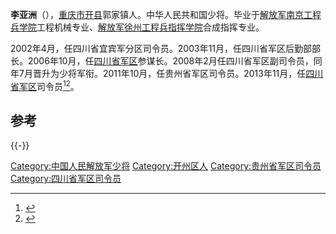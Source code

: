 '''李亚洲'''（{{bd|1955年|12月||}}），[[重庆市|重庆市]][[开县|开县]]郭家镇人。中华人民共和国少将。毕业于[[解放军南京工程兵学院|解放军南京工程兵学院]]工程机械专业、[[解放军徐州工程兵指挥学院|解放军徐州工程兵指挥学院]]合成指挥专业。

2002年4月，任四川省宜宾军分区司令员。2003年11月，任四川省军区后勤部部长。2006年10月，任[[四川省军区|四川省军区]]参谋长。2008年2月任四川省军区副司令员，同年7月晋升为少将军衔。2011年10月，任贵州省军区司令员。2013年11月，任[[四川省军区|四川省军区]]司令员<ref>{{cite news|title=杨光跃少将任四川省军区司令员 李亚洲不再担任|url=http://news.163.com/15/0327/15/ALNMTCCR00014SEH.html|accessdate=2015-04-02|newspaper=网易|archive-url=https://web.archive.org/web/20150402200829/http://news.163.com/15/0327/15/ALNMTCCR00014SEH.html|archive-date=2015-04-02|dead-url=yes}}</ref><ref>{{cite news|title=刘家国任中共四川省委常委 李亚洲不再担任|url=http://renshi.people.com.cn/n/2015/0324/c139617-26743542.html|accessdate=2015-04-02|newspaper=人民网|archive-date=2019-06-10|archive-url=https://web.archive.org/web/20190610072431/http://renshi.people.com.cn/n/2015/0324/c139617-26743542.html|dead-url=no}}</ref>。

==参考==
{{reflist}}
{{中国军事人物小作品}}

{{-}}
{{start box}}
{{s-mil|pla}}
{{s-before|[[凌峰_(解放軍)|凌峰 (解放軍)]]}}
{{s-title|[[四川省军区|四川省军区]]司令员|2013年11月-2015年3月}}
{{s-after|[[杨光跃|杨光跃]]}}
{{s-before|[[凌峰_(解放軍)|凌峰 (解放軍)]]}}
{{s-title|[[贵州省军区|贵州省军区]]司令员|2011年10月-2013年11月}}
{{s-after|[[王盛槐|王盛槐]]}}
{{end box}}

[[Category:中国人民解放军少将|Category:中国人民解放军少将]]
[[Category:开州区人|Category:开州区人]]
[[Category:贵州省军区司令员|Category:贵州省军区司令员]]
[[Category:四川省军区司令员|Category:四川省军区司令员]]